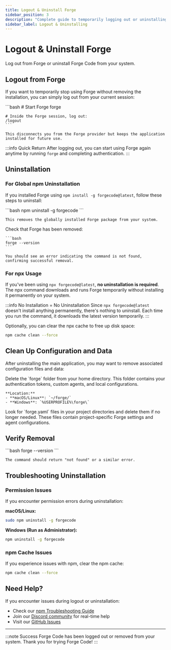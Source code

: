 ```yaml
---
title: Logout & Uninstall Forge
sidebar_position: 3
description: "Complete guide to temporarily logging out or uninstalling Forge Code from your system."
sidebar_label: Logout & Uninstalling
---
```



# Logout & Uninstall Forge

Log out from Forge or uninstall Forge Code from your system.

## Logout from Forge

If you want to temporarily stop using Forge without removing the installation, you can simply log out from your current session:

<Steps>
  <Step title="Start Forge and log out">
    ```bash
    # Start Forge
    forge

    # Inside the Forge session, log out:
    /logout
    ```

    This disconnects you from the Forge provider but keeps the application installed for future use.

  </Step>
</Steps>

:::info Quick Return
After logging out, you can start using Forge again anytime by running `forge` and completing authentication.
:::

## Uninstallation

### For Global npm Uninstallation

If you installed Forge using `npm install -g forgecode@latest`, follow these steps to uninstall:

<Steps>
  <Step title="Uninstall">
    ```bash
    npm uninstall -g forgecode
    ```

    This removes the globally installed Forge package from your system.

  </Step>

  <Step title="Verify Removal">
    Check that Forge has been removed:

    ```bash
    forge --version
    ```

    You should see an error indicating the command is not found, confirming successful removal.

  </Step>
</Steps>

### For npx Usage

If you've been using `npx forgecode@latest`, **no uninstallation is required**. The npx command downloads and runs Forge temporarily without installing it permanently on your system.

:::info No Installation = No Uninstallation
Since `npx forgecode@latest` doesn't install anything permanently, there's nothing to uninstall. Each time you run the command, it downloads the latest version temporarily.
:::

Optionally, you can clear the npx cache to free up disk space:

```bash
npm cache clean --force
```

## Clean Up Configuration and Data

After uninstalling the main application, you may want to remove associated configuration files and data:

<Steps>
  <Step title="Remove Forge configuration directory">
    Delete the `forge` folder from your home directory. This folder contains your authentication tokens, custom agents, and local configurations.

    **Location:**
    - **macOS/Linux**: `~/forge/`
    - **Windows**: `%USERPROFILE%\forge\`

  </Step>
  
  <Step title="Remove project-specific configurations (optional)">
    Look for `forge.yaml` files in your project directories and delete them if no longer needed. These files contain project-specific Forge settings and agent configurations.
  </Step>
</Steps>

## Verify Removal

<Steps>
  <Step title="Check command availability">
    ```bash
    forge --version
    ```

    The command should return "not found" or a similar error.

  </Step>

</Steps>

## Troubleshooting Uninstallation

### Permission Issues

If you encounter permission errors during uninstallation:

**macOS/Linux:**

```bash
sudo npm uninstall -g forgecode
```

**Windows (Run as Administrator):**

```cmd
npm uninstall -g forgecode
```

### npm Cache Issues

If you experience issues with npm, clear the npm cache:

```bash
npm cache clean --force
```

## Need Help?

If you encounter issues during logout or uninstallation:

- Check our [npm Troubleshooting Guide](/docs/npm-troubleshooting)
- Join our [Discord community](https://discord.gg/kRZBPpkgwq) for real-time help
- Visit our [GitHub Issues](https://github.com/antinomyhq/forge/issues)

---

:::note Success
Forge Code has been logged out or removed from your system. Thank you for trying Forge Code!
:::
